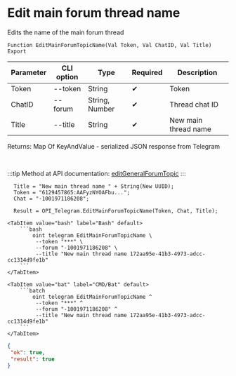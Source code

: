 ﻿---
sidebar_position: 9
---


# Edit main forum thread name
 Edits the name of the main forum thread



`Function EditMainForumTopicName(Val Token, Val ChatID, Val Title) Export`

  | Parameter | CLI option | Type | Required | Description |
  |-|-|-|-|-|
  | Token | --token | String | &#x2714; | Token |
  | ChatID | --forum | String, Number | &#x2714; | Thread chat ID |
  | Title | --title | String | &#x2714; | New main thread name |

  
  Returns:  Map Of KeyAndValue - serialized JSON response from Telegram

<br/>

:::tip
Method at API documentation: [editGeneralForumTopic](https://core.telegram.org/bots/api#editgeneralforumtopic)
:::
<br/>


```bsl title="1C:Enterprise/OneScript code example"
  Title = "New main thread name " + String(New UUID);
  Token = "6129457865:AAFyzNYOAFbu...";
  Chat = "-1001971186208";
  
  Result = OPI_Telegram.EditMainForumTopicName(Token, Chat, Title);
```
 

 <Tabs>
  
    <TabItem value="bash" label="Bash" default>
        ```bash
            oint telegram EditMainForumTopicName \
             --token "***" \
             --forum "-1001971186208" \
             --title "New main thread name 172aa95e-41b3-4973-adcc-cc1314d9fe1b"
        ```
    </TabItem>
  
    <TabItem value="bat" label="CMD/Bat" default>
        ```batch
            oint telegram EditMainForumTopicName ^
             --token "***" ^
             --forum "-1001971186208" ^
             --title "New main thread name 172aa95e-41b3-4973-adcc-cc1314d9fe1b"
        ```
    </TabItem>
</Tabs>


```json title="Result"
{
 "ok": true,
 "result": true
}
```
